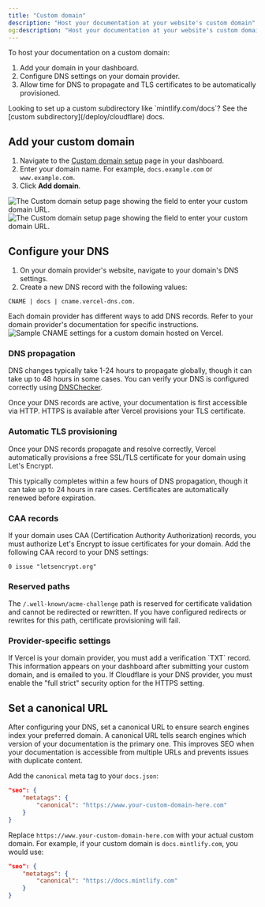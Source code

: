 ```yaml
---
title: "Custom domain"
description: "Host your documentation at your website's custom domain"
og:description: "Host your documentation at your website's custom domain"
---
```


To host your documentation on a custom domain:
1. Add your domain in your dashboard.
2. Configure DNS settings on your domain provider.
3. Allow time for DNS to propagate and TLS certificates to be automatically provisioned.

<Info>
  Looking to set up a custom subdirectory like `mintlify.com/docs`? See the [custom subdirectory](/deploy/cloudflare) docs.
</Info>

## Add your custom domain

1. Navigate to the [Custom domain setup](https://dashboard.mintlify.com/settings/deployment/custom-domain) page in your dashboard.
2. Enter your domain name. For example, `docs.example.com` or `www.example.com`.
3. Click **Add domain**.

<Frame>
  <img
    alt="The Custom domain setup page showing the field to enter your custom domain URL."
    className="block dark:hidden"
    src="/images/domain/add-custom-domain-light.png"
  />
  <img
    alt="The Custom domain setup page showing the field to enter your custom domain URL."
    className="hidden dark:block"
    src="/images/domain/add-custom-domain-dark.png"
  />
</Frame>

## Configure your DNS

1. On your domain provider's website, navigate to your domain's DNS settings.
2. Create a new DNS record with the following values:

```text
CNAME | docs | cname.vercel-dns.com.
```

<Tip>
  Each domain provider has different ways to add DNS records. Refer to your domain provider's documentation for specific instructions.
</Tip>

<Frame>
  <img alt="Sample CNAME settings for a custom domain hosted on Vercel." src="https://mintlify-assets.b-cdn.net/mintlify-dns.png" />
</Frame>

### DNS propagation

DNS changes typically take 1-24 hours to propagate globally, though it can take up to 48 hours in some cases. You can verify your DNS is configured correctly using [DNSChecker](https://dnschecker.org).

Once your DNS records are active, your documentation is first accessible via HTTP. HTTPS is available after Vercel provisions your TLS certificate.

### Automatic TLS provisioning

Once your DNS records propagate and resolve correctly, Vercel automatically provisions a free SSL/TLS certificate for your domain using Let's Encrypt.

This typically completes within a few hours of DNS propagation, though it can take up to 24 hours in rare cases. Certificates are automatically renewed before expiration.

### CAA records

If your domain uses CAA (Certification Authority Authorization) records, you must authorize Let's Encrypt to issue certificates for your domain. Add the following CAA record to your DNS settings:

```text
0 issue "letsencrypt.org"
```

### Reserved paths

The `/.well-known/acme-challenge` path is reserved for certificate validation and cannot be redirected or rewritten. If you have configured redirects or rewrites for this path, certificate provisioning will fail.

### Provider-specific settings

<AccordionGroup>
  <Accordion title="Vercel verification">
    If Vercel is your domain provider, you must add a verification `TXT` record. This information appears on your dashboard after submitting your custom domain, and is emailed to you.
  </Accordion>

  <Accordion title="Cloudflare security settings">
    If Cloudflare is your DNS provider, you must enable the "full strict" security option for the HTTPS setting.
  </Accordion>
</AccordionGroup>

## Set a canonical URL

After configuring your DNS, set a canonical URL to ensure search engines index your preferred domain. A canonical URL tells search engines which version of your documentation is the primary one. This improves SEO when your documentation is accessible from multiple URLs and prevents issues with duplicate content.

Add the `canonical` meta tag to your `docs.json`:

```json
"seo": {
    "metatags": {
        "canonical": "https://www.your-custom-domain-here.com"
    }
}
```

Replace `https://www.your-custom-domain-here.com` with your actual custom domain. For example, if your custom domain is `docs.mintlify.com`, you would use:

```json
"seo": {
    "metatags": {
        "canonical": "https://docs.mintlify.com"
    }
}
```
